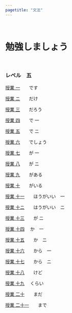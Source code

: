 ```yaml
---
pagetitle: "文法"
---
```

<br>

# 勉強しましょう 

<br>

### レベル　五

 [授業 一](N5/01-desu.html)　　です

 [授業 ニ](N5/02-dake.html)　　だけ

 [授業 三](N5/03-darou.html)　　だろう

 [授業 四](N5/04-de-1.html)　　で 一

 [授業 五](N5/05-de-2.html)　　で ニ

 [授業 六](N5/06-deshou.html)　　でしょう

 [授業 七](N5/07-ga-1.html)　　が 一

 [授業 八](N5/08-ga-2.html)　　が ニ

 [授業 九](N5/09-gaaru.html)　　がある

 [授業 十](N5/10-gairu.html)　　がいる

 [授業 十一](N5/11-hougaii-1.html)　　ほうがいい　一

 [授業 十ニ](N5/12-hougaii-2.html)　　はうがいい　ニ

 [授業 十三](N5/13-ga-2.html)　　が ニ

 [授業 十四](N5/14-ka-1.html)　 か　一

 [授業 十五](N5/15-ka-2.html)　　か　ニ

 [授業 十六](N5/16-kara-1.html)　　から　一

 [授業 十七](N5/17-kara-2.html)　　から　ニ

 [授業 十八](N5/18-kedo.html)　　けど
 
 [授業 十九](N5/19-kurai.html)　 くらい
 
 [授業 二十](N5/20-mada.html)　　まだ

 [授業 二十一](N5/21-made.html)　　まで
 
